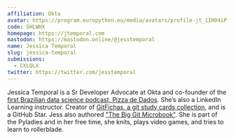 ```yaml
---
affiliation: Okta
avatar: https://program.europython.eu/media/avatars/profile-jt_1IH04iP.png
code: SHLWHX
homepage: https://jtemporal.com
mastodon: https://mastodon.online/@jesstemporal
name: Jessica Temporal
slug: jessica-temporal
submissions:
  - CXLQLX
twitter: https://twitter.com/jesstemporal
---
```


Jessica Temporal is a Sr Developer Advocate at Okta and co-founder of the
[first Brazilian data science podcast, Pizza de Dados](https://pizzadedados.com/en).
She’s also a LinkedIn Learning instructor. Creator of
[GitFichas, a git study cards collection](https://gitfichas.com), and is a
GitHub Star. Jess also authored
["The Big Git Microbook"](https://jtemporal.com/gitmicrobook). She is part of
the Pyladies and in her free time, she knits, plays video games, and tries to
learn to rollerblade.
